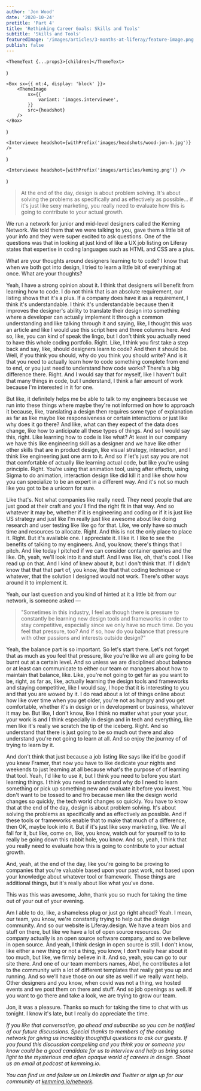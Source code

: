 ```yaml
---
author: 'Jon Wood'
date: '2020-10-24'
pretitle: 'Part 4'
title: 'Rethinking Career Goals: Skills and Tools'
subtitle: 'Skills and Tools'
featuredImage: '/images/articles/3-months-at-liferay/feature-image.png'
publish: false
---
```



	<ThemeText {...props}>{children}</ThemeText>
)

	<Box sx={{ mt:4, display: 'block' }}>
		<ThemeImage
			sx={{
				variant: 'images.interviewee',
			}}
			src={headshot}
		/>
	</Box>
)

	<Interviewee headshot={withPrefix('images/headshots/wood-jon-h.jpg')} />
)

	<Interviewee headshot={withPrefix('images/articles/keming.png')} />
)

> At the end of the day, design is about problem solving. It's about solving the problems as specifically and as effectively as possible... if it's just like sexy marketing, you really need to evaluate how this is going to contribute to your actual growth.


<Keming />

We run a network for junior and mid-level designers called the Keming Network. We told them that we were talking to you, gave them a little bit of your info and they were super excited to ask questions. One of the questions was that in looking at just kind of like a UX job listing on Liferay states that expertise in coding languages such as HTML and CSS are a plus.

What are your thoughts around designers learning to to code? I know that when we both got into design, I tried to learn a little bit of everything at once. What are your thoughts?

<Jon />

Yeah, I have a strong opinion about it. I think that designers will benefit from learning how to code. I do not think that is an absolute requirement, our listing shows that it's a plus. If a company does have it as a requirement, I think it's understandable. I think it's understandable because then it improves the designer's ability to translate their design into something where a developer can actually implement it through a common understanding and like talking through it and saying, like, I thought this was an article and like I would use this script here and three columns here. And so, like, you can kind of speak the lingo, but I don't think you actually need to have this whole coding portfolio. Right. Like, I think you first take a step back and say, like, should designers learn to code? And then it should be. Well, if you think you should, why do you think you should write? And is it that you need to actually learn how to code something complete from end to end, or you just need to understand how code works? There's a big difference there. Right. And I would say that for myself, like I haven't built that many things in code, but I understand, I think a fair amount of work because I'm interested in it for one.

But like, it definitely helps me be able to talk to my engineers because we run into these things where maybe they're not informed on how to approach it because, like, translating a design then requires some type of explanation as far as like maybe like responsiveness or certain interactions or just like why does it go there? And like, what can they expect of the data does change, like how to anticipate all these types of things. And so I would say this, right. Like learning how to code is like what? At least in our company we have this like engineering skill as a designer and we have like other other skills that are in product design, like visual strategy, interaction, and I think like engineering just one arm to it. And so if let's just say you are not that comfortable of actually like learning actual code, but like you're using principle. Right. You're using that animation tool, using after effects, using Sigma to do animation, interaction design like did kill it and like show how you can specialize to be an expert in a different way. And it's not so much like you got to be a unicorn for sure.

Like that's. Not what companies like really need. They need people that are just good at their craft and you'll find the right fit in that way. And so whatever it may be, whether if it is engineering and coding or if it is just like US strategy and just like I'm really just like awesome about like doing research and user testing like like go for that. Like, we only have so much time and resources to allocate. Right. And this is not the only place to place it. Right. But it's available one. I appreciate it. I like it. I like to see the benefits of talking to my engineers. And, you know, there's things that I pitch. And like today I pitched if we can consider container queries and the like. Oh, yeah, we'll look into it and stuff. And I was like, oh, that's cool. I like read up on that. And I kind of knew about it, but I don't think that. If I didn't know that that that part of, you know, like that that coding technique or whatever, that the solution I designed would not work. There's other ways around it to implement it.

<Keming />

Yeah, our last question and you kind of hinted at it a little bit from our network, is someone asked —

> "Sometimes in this industry, I feel as though there is pressure to constantly be learning new design tools and frameworks in order to stay competitive, especially since we only have so much time. Do you feel that pressure, too? And if so, how do you balance that pressure with other passions and interests outside design?"

<Jon />

Yeah, the balance part is so important. So let's start there. Let's not forget that as much as you feel that pressure, like you're like we all are going to be burnt out at a certain level. And so unless we are disciplined about balance or at least can communicate to either our team or managers about how to maintain that balance, like. Like, you're not going to get far as you want to be, right, as far as, like, actually learning the design tools and frameworks and staying competitive, like I would say, I hope that it is interesting to you and that you are wowed by it. I do read about a lot of things online about how like over time when you get older, you're not as hungry and you get comfortable, whether it's in design or in development or business, whatever it may be. But like, I don't know, like I think no matter what your your your, your work is and I think especially in design and in tech and everything, like men like it's really we scratch the tip of the iceberg. Right. And so understand that there is just going to be so much out there and also understand you're not going to learn at all. And so enjoy the journey of of trying to learn by it.

And don't think that just because a job listing like says like it'd be good if you knew Framer, that now you have to like dedicate your nights and weekends to just learning at all because what's the purpose of of learning that tool. Yeah, I'd like to use it, but I think you need to before you start learning things. I think you need to understand why do I need to learn something or pick up something new and evaluate it before you invest. You don't want to be tossed to and fro because men like the design world changes so quickly, the tech world changes so quickly. You have to know that at the end of the day, design is about problem solving. It's about solving the problems as specifically and as effectively as possible. And if these tools or frameworks enable that to make that much of a difference, then OK, maybe look into it. But if it's just like sexy marketing, like. We all fall for it, but like, come on, like, you know, watch out for yourself to to to really be going down this rabbit hole, you know. And so, yeah, I think that you really need to evaluate how this is going to contribute to your actual growth.

And, yeah, at the end of the day, like you're going to be proving to companies that you're valuable based upon your past work, not based upon your knowledge about whatever tool or framework. Those things are additional things, but it's really about like what you've done.

<Keming />

This was this was awesome, John, thank you so much for taking the time out of your out of your evening.

<Jon />

Am I able to do, like, a shameless plug or just go right ahead? Yeah. I mean, our team, you know, we're constantly trying to help out the design community. And so our website is Liferay.design. We have a team bios and stuff on there, but like we have a lot of open source resources. Our company actually is an open source software company, and so we believe in open source. And yeah, I think design in open source is still. I don't know, like either a new thing or not a thing, you know, I don't really hear about it too much, but like, we firmly believe in it. And so, yeah, you can go to our site there. And one of our team members names, Abel, he contributes a lot to the community with a lot of different templates that really get you up and running. And so we'll have those on our site as well if we really want help. Other designers and you know, when covid was not a thing, we hosted events and we post them on there and stuff. And so job openings as well. If you want to go there and take a look, we are trying to grow our team.

<Keming />

Jon, it was a pleasure. Thanks so much for taking the time to chat with us tonight. I know it's late, but I really do appreciate the time.

_If you like that conversation, go ahead and subscribe so you can be notified of our future discussions. Special thanks to members of the coming network for giving us incredibly thoughtful questions to ask our guests. If you found this discussion compelling and you think you or someone you know could be a good candidate for us to interview and help us bring some light to the mysterious and often opaque world of careers in design. Shoot us an email at podcast at kemming.io._

_You can find us and follow us on LinkedIn and Twitter or sign up for our community at [kemming.io/network](https://keming.io/network)._
